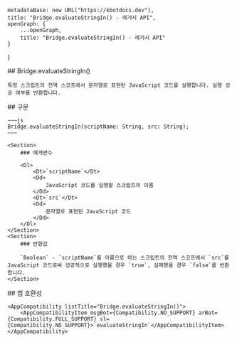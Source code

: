
    metadataBase: new URL("https://kbotdocs.dev"),
    title: "Bridge.evaluateStringIn() - 레거시 API",
    openGraph: {
        ...openGraph,
        title: "Bridge.evaluateStringIn() - 레거시 API"
    }
}

<Section>
    ## Bridge.evaluateStringIn()

    특정 스크립트의 전역 스코프에서 문자열로 표현된 JavaScript 코드를 실행합니다. 실행 성공 여부를 반환합니다.
</Section>
<Section>
    ## 구문

    ~~~js
    Bridge.evaluateStringIn(scriptName: String, src: String);
    ~~~

    <Section>
        ### 매개변수

        <Dl>
            <Dt>`scriptName`</Dt>
            <Dd>
                JavaScript 코드를 실행할 스크립트의 이름
            </Dd>
            <Dt>`src`</Dt>
            <Dd>
                문자열로 표현된 JavaScript 코드
            </Dd>
        </Dl>
    </Section>
    <Section>
        ### 반환값

        `Boolean` - `scriptName`를 이름으로 하는 스크립트의 전역 스코프에서 `src`를 JavaScript 코드로써 성공적으로 실행했을 경우 `true`, 실패했을 경우 `false`를 반환합니다.
    </Section>
</Section>
<Section>
    ## 앱 호환성

    <AppCompatibility listTitle="Bridge.evaluateStringIn()">
        <AppCompatibilityItem msgBot={Compatibility.NO_SUPPORT} arBot={Compatibility.FULL_SUPPORT} sl={Compatibility.NO_SUPPORT}>`evaluateStringIn`</AppCompatibilityItem>
    </AppCompatibility>
</Section>